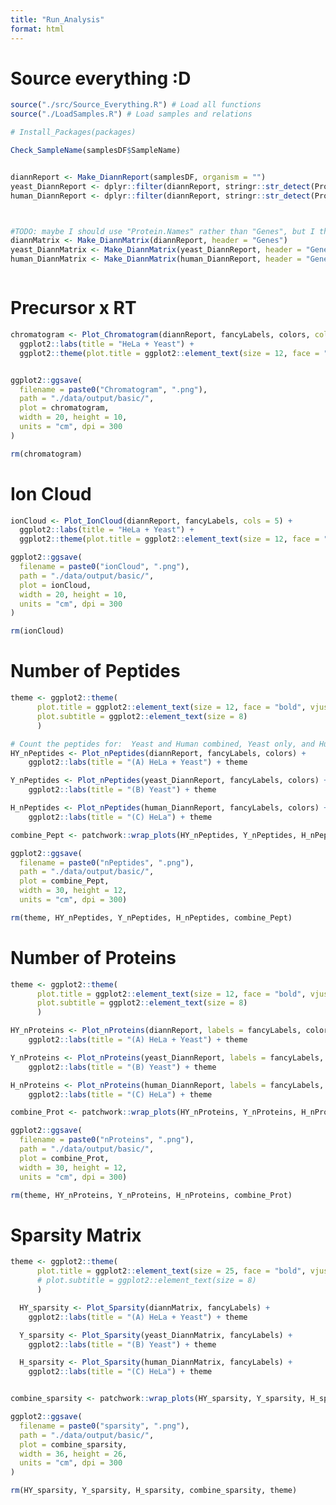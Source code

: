 ```yaml
---
title: "Run_Analysis"
format: html
---
```


# Source everything :D

```r
source("./src/Source_Everything.R") # Load all functions
source("./LoadSamples.R") # Load samples and relations

# Install_Packages(packages) 
```


```r
Check_SampleName(samplesDF$SampleName)


diannReport <- Make_DiannReport(samplesDF, organism = "")
yeast_DiannReport <- dplyr::filter(diannReport, stringr::str_detect(Protein.Names, "YEAST"))
human_DiannReport <- dplyr::filter(diannReport, stringr::str_detect(Protein.Names, "HUMAN"))



#TODO: maybe I should use "Protein.Names" rather than "Genes", but I think since I have alreary filtered it doesn't really matter
diannMatrix <- Make_DiannMatrix(diannReport, header = "Genes")
yeast_DiannMatrix <- Make_DiannMatrix(yeast_DiannReport, header = "Genes")
human_DiannMatrix <- Make_DiannMatrix(human_DiannReport, header = "Genes")



```

# Precursor x RT
```r
chromatogram <- Plot_Chromatogram(diannReport, fancyLabels, colors, cols = 5) +
  ggplot2::labs(title = "HeLa + Yeast") +
  ggplot2::theme(plot.title = ggplot2::element_text(size = 12, face = "bold", vjust = 0.5, hjust = 0.5))


ggplot2::ggsave(
  filename = paste0("Chromatogram", ".png"),
  path = "./data/output/basic/",
  plot = chromatogram,
  width = 20, height = 10,
  units = "cm", dpi = 300
)

rm(chromatogram)
```

# Ion Cloud

```r
ionCloud <- Plot_IonCloud(diannReport, fancyLabels, cols = 5) +
  ggplot2::labs(title = "HeLa + Yeast") +
  ggplot2::theme(plot.title = ggplot2::element_text(size = 12, face = "bold", vjust = 0.5, hjust = 0.5))

ggplot2::ggsave(
  filename = paste0("ionCloud", ".png"),
  path = "./data/output/basic/",
  plot = ionCloud,
  width = 20, height = 10,
  units = "cm", dpi = 300
)

rm(ionCloud)
```


# Number of Peptides
```r
theme <- ggplot2::theme(
      plot.title = ggplot2::element_text(size = 12, face = "bold", vjust = 0.5),
      plot.subtitle = ggplot2::element_text(size = 8)
      )

# Count the peptides for:  Yeast and Human combined, Yeast only, and Human only
HY_nPeptides <- Plot_nPeptides(diannReport, fancyLabels, colors) +
    ggplot2::labs(title = "(A) HeLa + Yeast") + theme

Y_nPeptides <- Plot_nPeptides(yeast_DiannReport, fancyLabels, colors) +
    ggplot2::labs(title = "(B) Yeast") + theme

H_nPeptides <- Plot_nPeptides(human_DiannReport, fancyLabels, colors) +
    ggplot2::labs(title = "(C) HeLa") + theme

combine_Pept <- patchwork::wrap_plots(HY_nPeptides, Y_nPeptides, H_nPeptides, nrow = 1)

ggplot2::ggsave(
  filename = paste0("nPeptides", ".png"),
  path = "./data/output/basic/",
  plot = combine_Pept,
  width = 30, height = 12,
  units = "cm", dpi = 300)

rm(theme, HY_nPeptides, Y_nPeptides, H_nPeptides, combine_Pept)
```

# Number of Proteins
```r
theme <- ggplot2::theme(
      plot.title = ggplot2::element_text(size = 12, face = "bold", vjust = 0.5),
      plot.subtitle = ggplot2::element_text(size = 8)
      )

HY_nProteins <- Plot_nProteins(diannReport, labels = fancyLabels, colors) +
    ggplot2::labs(title = "(A) HeLa + Yeast") + theme

Y_nProteins <- Plot_nProteins(yeast_DiannReport, labels = fancyLabels, colors) +
    ggplot2::labs(title = "(B) Yeast") + theme

H_nProteins <- Plot_nProteins(human_DiannReport, labels = fancyLabels, colors) +
    ggplot2::labs(title = "(C) HeLa") + theme

combine_Prot <- patchwork::wrap_plots(HY_nProteins, Y_nProteins, H_nProteins)

ggplot2::ggsave(
  filename = paste0("nProteins", ".png"),
  path = "./data/output/basic/",
  plot = combine_Prot,
  width = 30, height = 12,
  units = "cm", dpi = 300)

rm(theme, HY_nProteins, Y_nProteins, H_nProteins, combine_Prot)
```

# Sparsity Matrix

```r
theme <- ggplot2::theme(
      plot.title = ggplot2::element_text(size = 25, face = "bold", vjust = 0.5)#,
      # plot.subtitle = ggplot2::element_text(size = 8)
      )

  HY_sparsity <- Plot_Sparsity(diannMatrix, fancyLabels) +
    ggplot2::labs(title = "(A) HeLa + Yeast") + theme

  Y_sparsity <- Plot_Sparsity(yeast_DiannMatrix, fancyLabels) +
    ggplot2::labs(title = "(B) Yeast") + theme

  H_sparsity <- Plot_Sparsity(human_DiannMatrix, fancyLabels) +
    ggplot2::labs(title = "(C) HeLa") + theme


combine_sparsity <- patchwork::wrap_plots(HY_sparsity, Y_sparsity, H_sparsity)

ggplot2::ggsave(
  filename = paste0("sparsity", ".png"),
  path = "./data/output/basic/",
  plot = combine_sparsity,
  width = 36, height = 26,
  units = "cm", dpi = 300
)

rm(HY_sparsity, Y_sparsity, H_sparsity, combine_sparsity, theme)
```